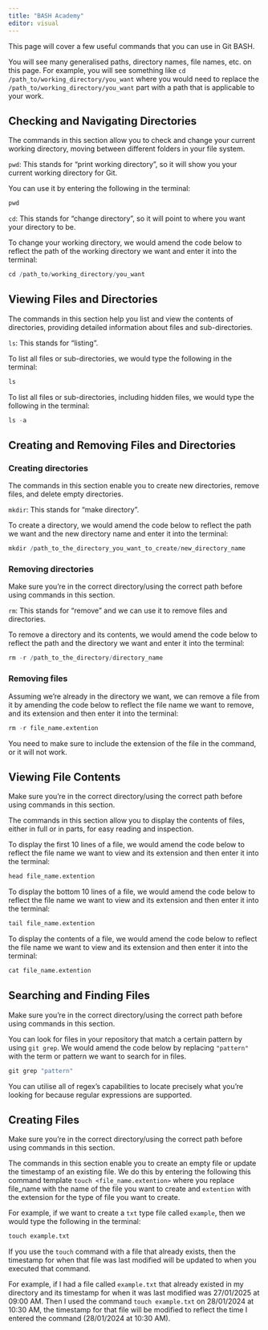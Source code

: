 ```yaml
---
title: "BASH Academy"
editor: visual
---
```


This page will cover a few useful commands that you can use in Git BASH. 

:::{.callout-note}

You will see many generalised paths, directory names, file names, etc. on this page. For example, you will see something like `cd /path_to/working_directory/you_want` where you would need to replace the `/path_to/working_directory/you_want` part with a path that is applicable to your work.

:::

## Checking and Navigating Directories

The commands in this section allow you to check and change your current working directory, moving between different folders in your file system.

`pwd`: This stands for "print working directory", so it will show you your current working directory for Git.

You can use it by entering the following in the terminal: 

```r

pwd

```


`cd`: This stands for "change directory", so it will point to where you want your directory to be.

To change your working directory, we would amend the code below to reflect the path of the working directory we want and enter it into the terminal: 

```r

cd /path_to/working_directory/you_want

```

 
## Viewing Files and Directories

The commands in this section help you list and view the contents of directories, providing detailed information about files and sub-directories.

`ls`: This stands for "listing".

To list all files or sub-directories, we would type the following in the terminal: 

```r

ls

```


To list all files or sub-directories, including hidden files, we would type the following in the terminal: 

```r

ls -a

```


## Creating and Removing Files and Directories

### Creating directories 

The commands in this section enable you to create new directories, remove files, and delete empty directories.


`mkdir`: This stands for "make directory".

To create a directory, we would amend the code below to reflect the path we want and the new directory name and enter it into the terminal: 

```r

mkdir /path_to_the_directory_you_want_to_create/new_directory_name

```

### Removing directories 

:::{.callout-important}

Make sure you're in the correct directory/using the correct path before using commands in this section.
:::

`rm`: This stands for "remove" and we can use it to remove files and directories.

To remove a directory and its contents, we would amend the code below to reflect the path and the directory we want and enter it into the terminal: 


```r

rm -r /path_to_the_directory/directory_name

```

### Removing files

 
Assuming we're already in the directory we want, we can remove a file from it by amending the code below to reflect the file name we want to remove, and its extension and then enter it into the terminal: 


```r

rm -r file_name.extention

```

You need to make sure to include the extension of the file in the command, or it will not work. 

## Viewing File Contents

:::{.callout-important}

Make sure you're in the correct directory/using the correct path before using commands in this section.
:::

The commands in this section allow you to display the contents of files, either in full or in parts, for easy reading and inspection.

To display the first 10 lines of a file, we would amend the code below to reflect the file name we want to view and its extension and then enter it into the terminal:


```r

head file_name.extention

```


To display the bottom 10 lines of a file, we would amend the code below to reflect the file name we want to view and its extension and then enter it into the terminal:

```r

tail file_name.extention

```

To display the contents of a file, we would amend the code below to reflect the file name we want to view and its extension and then enter it into the terminal:

```r

cat file_name.extention

```

## Searching and Finding Files

:::{.callout-important}

Make sure you're in the correct directory/using the correct path before using commands in this section.
:::

You can look for files in your repository that match a certain pattern by using `git grep`. We would amend the code below by replacing `"pattern"` with the term or pattern we want to search for in files. 


```r

git grep "pattern"

```

You can utilise all of regex's capabilities to locate precisely what you're looking for because regular expressions are supported.

## Creating Files

:::{.callout-important}

Make sure you're in the correct directory/using the correct path before using commands in this section.
:::

The commands in this section enable you to  create an empty file or update the timestamp of an existing file. We do this by entering the following this command template `touch <file_name.extention>` where you replace file_name with the name of the file you want to create and `extention` with the extension for the type of file you want to create. 


For example, if we want to create a `txt` type file called `example`, then we would type the following in the terminal:


```r

touch example.txt

```


If you use the `touch` command with a file that already exists, then the timestamp for when that file was last modified will be updated to when you executed that command. 

For example, if I had a file called `example.txt` that already existed in my directory and its timestamp for when it was last modified was 27/01/2025 at 09:00 AM. Then I used the command `touch example.txt` on 28/01/2024 at 10:30 AM, the timestamp for that file will be modified to reflect the time I entered the command (28/01/2024 at 10:30 AM).
